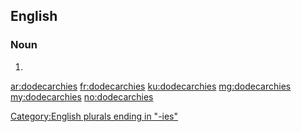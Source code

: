==English==

===Noun===
{{head|en|plural}}

# {{plural of|dodecarchy|lang=en}}

[[Category:English plurals ending in "-ies"]]

[[ar:dodecarchies]]
[[fr:dodecarchies]]
[[ku:dodecarchies]]
[[mg:dodecarchies]]
[[my:dodecarchies]]
[[no:dodecarchies]]